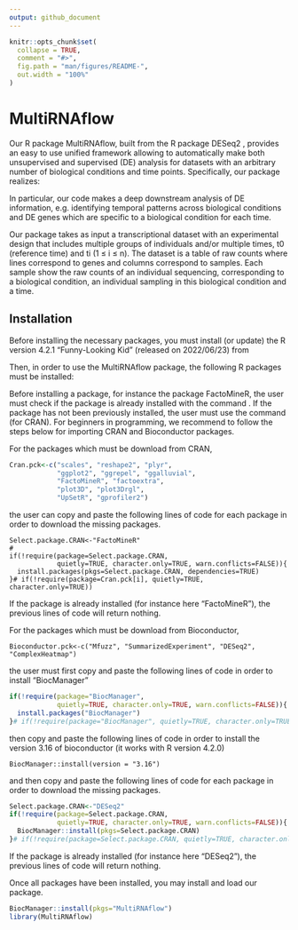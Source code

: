```yaml
---
output: github_document
---
```


<!-- README.md is generated from README.Rmd. Please edit that file -->

```r
knitr::opts_chunk$set(
  collapse = TRUE,
  comment = "#>",
  fig.path = "man/figures/README-",
  out.width = "100%"
)
```

# MultiRNAflow

<!-- badges: start -->
<!-- badges: end -->

Our R package MultiRNAflow, built from the R package DESeq2 \cite{Love2014DESeq2}, provides an easy to use unified framework allowing to automatically make both unsupervised and supervised (DE) analysis for datasets with an arbitrary number of biological conditions and time points.
Specifically, our package realizes:

\begin{enumerate}
\item Exploratory (unsupervised) analyses of the data.
\item Statistical (supervised) analysis of transcriptional response (differentially expressed (DE) genes).
\item Analysis of temporal expression profiles of DE genes from different groups.
\item Functional analysis of temporal expression clusters.
\end{enumerate}

In particular, our code makes a deep downstream analysis of DE information, e.g. identifying temporal patterns across biological conditions and DE genes which are specific to a biological condition for each time.

Our package takes as input a transcriptional dataset with an experimental design that includes multiple groups of individuals and/or multiple times, t0 (reference time) and ti (1 $\leq$ i $\leq$ n). The dataset is a table of raw counts where lines correspond to genes and columns correspond to samples. Each sample show the raw counts of an individual sequencing, corresponding to a biological condition, an individual sampling in this biological condition and a time.

## Installation

Before installing the necessary packages, you must install (or update) the R version 4.2.1 "Funny-Looking Kid" (released on 2022/06/23) from \href{https://cran.r-project.org}{CRAN (Comprehensive R Archive Network)}\newline

Then, in order to use the MultiRNAflow package, the following R packages must be installed:

\begin{itemize}
\item From \href{https://cran.r-project.org}{CRAN}:
\href{https://cran.r-project.org/web/packages/scales/index.html}{scales} (>= 1.2.1),
\href{https://cran.r-project.org/web/packages/ggsci/index.html}{ggsci} (>= 2.9),
\href{https://cran.r-project.org/web/packages/RColorBrewer/index.html}{RColorBrewer} (>= 1.1.3),
\href{https://cran.r-project.org/web/packages/reshape2/index.html}{reshape2} (>= 1.4.4),
\href{https://cran.r-project.org/web/packages/plyr/index.html}{plyr} (>= 1.8.8),
\href{https://ggplot2.tidyverse.org}{ggplot2} (>= 3.4.0),
\href{https://cran.r-project.org/web/packages/ggalluvial/index.html}{ggalluvial} (>= 0.12.3),
\href{https://cran.r-project.org/web/packages/ggrepel/index.html}{ggrepel} (>= 0.9.2),
\href{https://cran.r-project.org/web/packages/FactoMineR/index.html}{FactoMineR} (>= 2.6),
\href{https://cran.r-project.org/web/packages/factoextra/index.html}{factoextra} (>= 1.0.7),
\href{https://cran.r-project.org/web/packages/plot3D/index.html}{plot3D} (>= 1.4),
\href{https://cran.r-project.org/web/packages/plot3Drgl/index.html}{plot3Drgl} (>= 1.0.3),
\href{https://cran.r-project.org/web/packages/UpSetR/index.html}{UpSetR} (>= 1.4.0),
\href{https://cran.r-project.org/web/packages/gprofiler2/index.html}{gprofiler2} (>= 0.2.1).
%
\item From \href{https://cran.r-project.org}{CRAN} and usually already included by default in R:
graphics (>= 4.2.2), grDevices (>= 4.2.2), grid (>= 4.2.2), methods (>= 4.2.2), stats (>= 4.2.2), utils (>= 4.2.2).
%
\item From \href{https://bioconductor.org}{Bioconductor}:
\href{https://bioconductor.org/packages/release/bioc/html/SummarizedExperiment.html}{SummarizedExperiment} (>= 1.28.0),
\href{https://bioconductor.org/packages/release/bioc/html/DESeq2.html}{DESeq2} (>= 1.38.1),
\href{https://bioconductor.org/packages/release/bioc/html/ComplexHeatmap.html}{ComplexHeatmap} (>= 2.14.0),
\href{https://www.bioconductor.org/packages/release/bioc/html/Mfuzz.html}{Mfuzz} (>= 2.58.0).
%
\end{itemize}


Before installing a package, for instance the package FactoMineR, the user must check if the package is already installed with the command \texttt{library(FactoMineR)}. If the package has not been previously installed, the user must use the command \texttt{install.packages("FactoMineR")} (for CRAN). For beginners in programming, we recommend to follow the steps below for importing CRAN and Bioconductor packages.

For the packages which must be download from CRAN,

```r
Cran.pck<-c("scales", "reshape2", "plyr",
            "ggplot2", "ggrepel", "ggalluvial",
            "FactoMineR", "factoextra",
            "plot3D", "plot3Drgl",
            "UpSetR", "gprofiler2")
```

the user can copy and paste the following lines of code for each package in order to download the missing packages.

```rinstallCranPck
Select.package.CRAN<-"FactoMineR"
#
if(!require(package=Select.package.CRAN,
            quietly=TRUE, character.only=TRUE, warn.conflicts=FALSE)){
  install.packages(pkgs=Select.package.CRAN, dependencies=TRUE)
}# if(!require(package=Cran.pck[i], quietly=TRUE, character.only=TRUE))
```

If the package is already installed (for instance here "FactoMineR"), the previous lines of code will return nothing.

For the packages which must be download from Bioconductor,

```rBioconductorPck
Bioconductor.pck<-c("Mfuzz", "SummarizedExperiment", "DESeq2", "ComplexHeatmap")
```

the user must first copy and paste the following lines of code in order to install "BiocManager"

```r
if(!require(package="BiocManager",
            quietly=TRUE, character.only=TRUE, warn.conflicts=FALSE)){
  install.packages("BiocManager")
}# if(!require(package="BiocManager", quietly=TRUE, character.only=TRUE))
```

then copy and paste the following lines of code in order to install the version 3.16 of bioconductor (it works with R version 4.2.0)

```rBiocconductorVersion
BiocManager::install(version = "3.16")
```

and then copy and paste the following lines of code for each package in order to download the missing packages.

```r
Select.package.CRAN<-"DESeq2"
if(!require(package=Select.package.CRAN,
            quietly=TRUE, character.only=TRUE, warn.conflicts=FALSE)){
  BiocManager::install(pkgs=Select.package.CRAN)
}# if(!require(package=Select.package.CRAN, quietly=TRUE, character.only=TRUE))
```

If the package is already installed (for instance here "DESeq2"), the previous lines of code will return nothing.

Once all packages have been installed, you may install and load our package.

```r
BiocManager::install(pkgs="MultiRNAflow")
library(MultiRNAflow)
```
